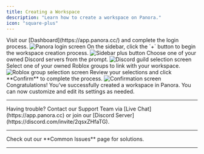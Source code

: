 ```yaml
---
title: Creating a Workspace
description: "Learn how to create a workspace on Panora."
icon: "square-plus"
---
```


<Steps>

<Step title="Log in to Panora">  
Visit our [Dashboard](https://app.panora.cc/) and complete the login process.

<Frame>  
<img src="/images/Screenshot_80.png" alt="Panora login screen" />  
</Frame>  
</Step>

<Step title="Select the '+' Button">  
On the sidebar, click the `+` button to begin the workspace creation process.

<Frame>  
<img src="/images/Screenshot_83.png" alt="Sidebar plus button" />  
</Frame>  
</Step>

<Step title="Select a Guild">  
Choose one of your owned Discord servers from the prompt.

<Frame>  
<img src="/images/Screenshot_84.png" alt="Discord guild selection screen" />  
</Frame>  
</Step>

<Step title="Select a Roblox Group">  
Select one of your owned Roblox groups to link with your workspace.

<Frame>  
<img src="/images/Screenshot_85.png" alt="Roblox group selection screen" />  
</Frame>  
</Step>

<Step title="Confirm Selections">  
Review your selections and click **Confirm** to complete the process.

<Frame>  
<img src="/images/Screenshot_86.png" alt="Confirmation screen" />  
</Frame>  
</Step>

<Step title="Workspace Created!">
  Congratulations! You’ve successfully created a workspace in Panora. You can
  now customize and edit its settings as needed.
</Step>

</Steps>

---

<Tip>
  Having trouble? Contact our Support Team via [Live
  Chat](https://app.panora.cc) or join our [Discord
  Server](https://discord.com/invite/2qsxZHfaTG).
</Tip>

---

<CardGroup cols={1}>
  <Card
    title="Getting an Error?"
    icon="triangle-exclamation"
    href="/help-docs/common-issues"
    horizontal
  >
    Check out our **Common Issues** page for solutions.
  </Card>
</CardGroup>

---

